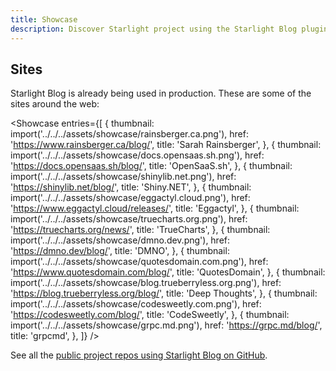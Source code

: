 ```yaml
---
title: Showcase
description: Discover Starlight project using the Starlight Blog plugin.
---
```



<ShowcaseIntro
  cta="Have you built a blog using Starlight Blog?"
  href="https://github.com/HiDeoo/starlight-blog/edit/main/docs/src/content/docs/resources/showcase.mdx"
/>

## Sites

Starlight Blog is already being used in production. These are some of the sites around the web:

<Showcase
  entries={[
    {
      thumbnail: import('../../../assets/showcase/rainsberger.ca.png'),
      href: 'https://www.rainsberger.ca/blog/',
      title: 'Sarah Rainsberger',
    },
    {
      thumbnail: import('../../../assets/showcase/docs.opensaas.sh.png'),
      href: 'https://docs.opensaas.sh/blog/',
      title: 'OpenSaaS.sh',
    },
    {
      thumbnail: import('../../../assets/showcase/shinylib.net.png'),
      href: 'https://shinylib.net/blog/',
      title: 'Shiny.NET',
    },
    {
      thumbnail: import('../../../assets/showcase/eggactyl.cloud.png'),
      href: 'https://www.eggactyl.cloud/releases/',
      title: 'Eggactyl',
    },
    {
      thumbnail: import('../../../assets/showcase/truecharts.org.png'),
      href: 'https://truecharts.org/news/',
      title: 'TrueCharts',
    },
    {
      thumbnail: import('../../../assets/showcase/dmno.dev.png'),
      href: 'https://dmno.dev/blog/',
      title: 'DMNO',
    },
    {
      thumbnail: import('../../../assets/showcase/quotesdomain.com.png'),
      href: 'https://www.quotesdomain.com/blog/',
      title: 'QuotesDomain',
    },
    {
      thumbnail: import('../../../assets/showcase/blog.trueberryless.org.png'),
      href: 'https://blog.trueberryless.org/blog/',
      title: 'Deep Thoughts',
    },
    {
      thumbnail: import('../../../assets/showcase/codesweetly.com.png'),
      href: 'https://codesweetly.com/blog/',
      title: 'CodeSweetly',
    },
    {
      thumbnail: import('../../../assets/showcase/grpc.md.png'),
      href: 'https://grpc.md/blog/',
      title: 'grpcmd',
    },
  ]}
/>

See all the [public project repos using Starlight Blog on GitHub](https://github.com/hideoo/starlight-blog/network/dependents).
